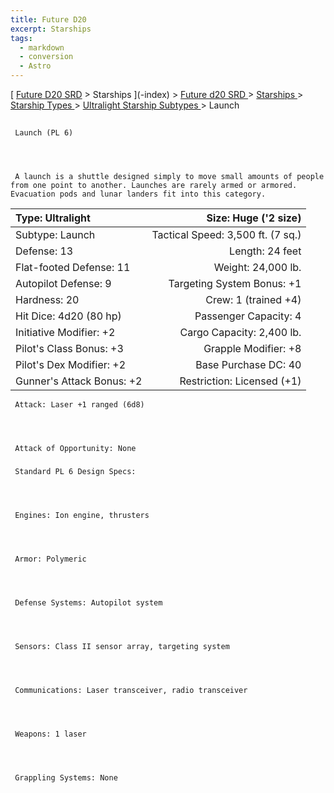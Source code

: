 ```yaml
---
title: Future D20
excerpt: Starships
tags:
  - markdown
  - conversion
  - Astro
---
```







[
[Future D20 SRD]( / ) > Starships
     ](-index)
     >
     [
      Future d20 SRD
     ](future-d20-srd-index)
     >
     [
      Starships
     ](future-d20-srd-starships-index)
     >
     [
      Starship Types
     ](future-d20-srd-starships-starship-types-index)
     >
     [
      Ultralight Starship Subtypes
     ](future-d20-srd-starships-starship-types-ultralight-starship-subtypes-index)
     > Launch
    





## 
     Launch (PL 6)
    



     A launch is a shuttle designed simply to move small amounts of people from one point to another. Launches are rarely armed or armored. Evacuation pods and lunar landers fit into this category.
    


| Type: Ultralight | Size: Huge ('2 size) |
| :------------------ | ----------------------: |
| Subtype: Launch | Tactical Speed: 3,500 ft. (7 sq.) |
| Defense: 13 | Length: 24 feet |
| Flat-footed Defense: 11 | Weight: 24,000 lb. |
| Autopilot Defense: 9 | Targeting System Bonus: +1 |
| Hardness: 20 | Crew: 1 (trained +4) |
| Hit Dice: 4d20 (80 hp) | Passenger Capacity: 4 |
| Initiative Modifier: +2 | Cargo Capacity: 2,400 lb. |
| Pilot's Class Bonus: +3 | Grapple Modifier: +8 |
| Pilot's Dex Modifier: +2 | Base Purchase DC: 40 |
| Gunner's Attack Bonus: +2 | Restriction: Licensed (+1) |




     Attack: Laser +1 ranged (6d8)
    



     Attack of Opportunity: None
    


### 
     Standard PL 6 Design Specs:
    



     Engines: Ion engine, thrusters
    



     Armor: Polymeric
    



     Defense Systems: Autopilot system
    



     Sensors: Class II sensor array, targeting system
    



     Communications: Laser transceiver, radio transceiver
    



     Weapons: 1 laser
    



     Grappling Systems: None
    




